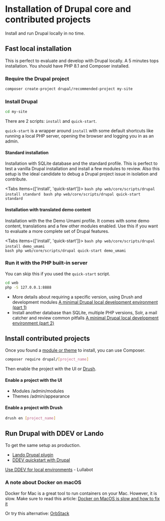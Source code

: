 
# Installation of Drupal core and contributed projects

Install and run Drupal locally in no time.

## Fast local installation

This is perfect to evaluate and develop with Drupal locally.
A 5 minutes tops installation. You should have PHP 8.1 and Composer installed.

<Steps>

### Require the Drupal project

```bash
composer create-project drupal/recommended-project my-site
```

### Install Drupal

```bash
cd my-site
```

There are 2 scripts: `install` and `quick-start`.

`quick-start` is a wrapper around `install` with some default shortcuts like running a local PHP server, opening the browser and logging you in as an admin.

#### Standard installation

Installation with SQLite database and the standard profile.
This is perfect to test a vanilla Drupal installation and install a few modules to review.
Also this setup is the ideal candidate to debug a Drupal project issue in isolation and contribute.

<Tabs items={['install', 'quick-start']}>
  <Tab>
    ```bash
    php web/core/scripts/drupal install standard
    ```
  </Tab>
  <Tab>
    ```bash
    php web/core/scripts/drupal quick-start standard
    ```
  </Tab>
</Tabs>  


#### Installation with translated demo content

Installation with the the Demo Umami profile.
It comes with some demo content, translations and a few other modules enabled. Use this if you want to evaluate a more complete set of Drupal features.

<Tabs items={['install', 'quick-start']}>
  <Tab>
    ```bash
    php web/core/scripts/drupal install demo_umami
    ```
  </Tab>
  <Tab>    
    ```bash
    php web/core/scripts/drupal quick-start demo_umami
    ```
  </Tab>
</Tabs>  

### Run it with the PHP built-in server

You can skip this if you used the `quick-start` script.

```bash
cd web
php -S 127.0.0.1:8888
```

</Steps>

* More details about requiring a specific version, using Drush and development modules
[A minimal Drupal local development environment (part 1)](https://colorfield.dev/blog/minimal-drupal-9-local-development-environment)
* Install another database than SQLite, multiple PHP versions, Solr, a mail catcher and review common pitfalls
[A minimal Drupal local development environment (part 2)](https://colorfield.dev/blog/minimal-and-fast-drupal-environment-part-2)

## Install contributed projects

Once you found a [module or theme](/build/modules-themes-distributions) to install, you can use Composer.

```bash
composer require drupal/[project_name]
```
Then enable the project with the UI or [Drush](/develop/toolkit-for-drupal-developers#drush-cli).

#### Enable a project with the UI

- Modules /admin/modules
- Themes /admin/appearance

#### Enable a project with Drush

```bash
drush en [project_name]
```

## Run Drupal with DDEV or Lando

To get the same setup as production.

- [Lando Drupal plugin](https://docs.lando.dev/drupal/)
- [DDEV quickstart with Drupal](https://ddev.readthedocs.io/en/latest/users/quickstart/#drupal)

[Use DDEV for local environments](https://architecture.lullabot.com/adr/20211207-ddev-locals/) - Lullabot

### A note about Docker on macOS

Docker for Mac is a great tool to run containers on your Mac. 
However, it is slow. Make sure to read this article:
[Docker on MacOS is slow and how to fix it](https://www.paolomainardi.com/posts/docker-performance-macos/)

Or try this alternative: [OrbStack](https://orbstack.dev/)
